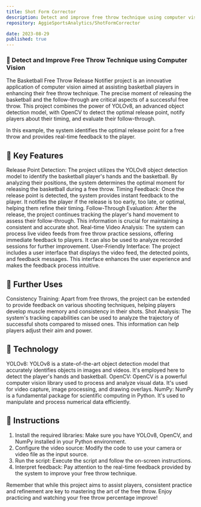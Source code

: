 ```yaml
---
title: Shot Form Corrector
description: Detect and improve free throw technique using computer vision.
repository: AggieSportsAnalytics/ShotFormCorrector

date: 2023-08-29
published: true
---
```



### 🏀 Detect and Improve Free Throw Technique using Computer Vision

The Basketball Free Throw Release Notifier project is an innovative application of computer vision aimed at assisting basketball players in enhancing their free throw technique. The precise moment of releasing the basketball and the follow-through are critical aspects of a successful free throw. This project combines the power of YOLOv8, an advanced object detection model, with OpenCV to detect the optimal release point, notify players about their timing, and evaluate their follow-through.

In this example, the system identifies the optimal release point for a free throw and provides real-time feedback to the player.

## 🔑 Key Features

Release Point Detection: The project utilizes the YOLOv8 object detection model to identify the basketball player's hands and the basketball. By analyzing their positions, the system determines the optimal moment for releasing the basketball during a free throw.
Timing Feedback: Once the release point is detected, the system provides instant feedback to the player. It notifies the player if the release is too early, too late, or optimal, helping them refine their timing.
Follow-Through Evaluation: After the release, the project continues tracking the player's hand movement to assess their follow-through. This information is crucial for maintaining a consistent and accurate shot.
Real-time Video Analysis: The system can process live video feeds from free throw practice sessions, offering immediate feedback to players. It can also be used to analyze recorded sessions for further improvement.
User-Friendly Interface: The project includes a user interface that displays the video feed, the detected points, and feedback messages. This interface enhances the user experience and makes the feedback process intuitive.
## 🚀 Further Uses

Consistency Training: Apart from free throws, the project can be extended to provide feedback on various shooting techniques, helping players develop muscle memory and consistency in their shots.
Shot Analysis: The system's tracking capabilities can be used to analyze the trajectory of successful shots compared to missed ones. This information can help players adjust their aim and power.
## 🎯  Technology

YOLOv8: YOLOv8 is a state-of-the-art object detection model that accurately identifies objects in images and videos. It's employed here to detect the player's hands and basketball.
OpenCV: OpenCV is a powerful computer vision library used to process and analyze visual data. It's used for video capture, image processing, and drawing overlays.
NumPy: NumPy is a fundamental package for scientific computing in Python. It's used to manipulate and process numerical data efficiently.
## 📝 Instructions

1. Install the required libraries: Make sure you have YOLOv8, OpenCV, and NumPy installed in your Python environment.
2. Configure the video source: Modify the code to use your camera or video file as the input source.
3. Run the script: Execute the script and follow the on-screen instructions.
4. Interpret feedback: Pay attention to the real-time feedback provided by the system to improve your free throw technique.

Remember that while this project aims to assist players, consistent practice and refinement are key to mastering the art of the free throw. Enjoy practicing and watching your free throw percentage improve!

